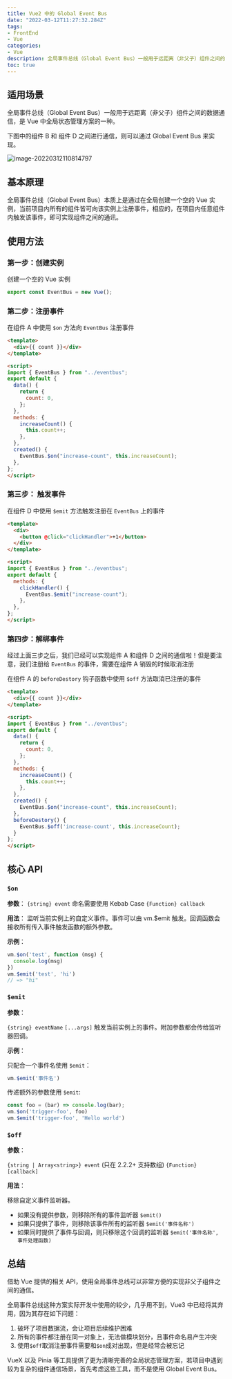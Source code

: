 ```yaml
---
title: Vue2 中的 Global Event Bus
date: "2022-03-12T11:27:32.284Z"
tags: 
- FrontEnd 
- Vue
categories:
- Vue
description: 全局事件总线（Global Event Bus）一般用于远距离（非父子）组件之间的数据通信，是 Vue 中全局状态管理方案的一种。
toc: true
---
```


## 适用场景

全局事件总线（Global Event Bus）一般用于远距离（非父子）组件之间的数据通信，是 Vue 中全局状态管理方案的一种。

下图中的组件 B 和 组件 D 之间进行通信，则可以通过 Global Event Bus 来实现。

![image-20220312110814797](comps.png)

## 基本原理

全局事件总线（Global Event Bus）本质上是通过在全局创建一个空的 Vue 实例，当前项目内所有的组件皆可向该实例上注册事件，相应的，在项目内任意组件内触发该事件，即可实现组件之间的通讯。

## 使用方法

### 第一步：创建实例

创建一个空的 Vue 实例

```js
export const EventBus = new Vue();
```

### 第二步：注册事件

在组件 A 中使用 `$on` 方法向 `EventBus` 注册事件

```html
<template>
  <div>{{ count }}</div>
</template>

<script>
import { EventBus } from "../eventbus";
export default {
  data() {
    return {
      count: 0,
    };
  },
  methods: {
    increaseCount() {
      this.count++;
    },
  },
  created() {
    EventBus.$on("increase-count", this.increaseCount);
  },
};
</script>
```

### 第三步： 触发事件

在组件 D 中使用 `$emit` 方法触发注册在 `EventBus` 上的事件

```html
<template>
  <div>
    <button @click="clickHandler">+1</button>
  </div>
</template>

<script>
import { EventBus } from "../eventbus";
export default {
  methods: {
    clickHandler() {
      EventBus.$emit("increase-count");
    },
  },
};
</script>
```



### 第四步：解绑事件

经过上面三步之后，我们已经可以实现组件 A 和组件 D 之间的通信啦！但是要注意，我们注册给 `EventBus` 的事件，需要在组件 A 销毁的时候取消注册

在组件 A 的 `beforeDestory` 钩子函数中使用 `$off` 方法取消已注册的事件

```html
<template>
  <div>{{ count }}</div>
</template>

<script>
import { EventBus } from "../eventbus";
export default {
  data() {
    return {
      count: 0,
    };
  },
  methods: {
    increaseCount() {
      this.count++;
    },
  },
  created() {
    EventBus.$on("increase-count", this.increaseCount);
  },
  beforeDestory() {
    EventBus.$off('increase-count', this.increaseCount);
  }
};
</script>
```

## 核心 API 

### `$on`

**参数**：
`{string} event`  命名需要使用 Kebab Case
`{Function} callback`

**用法**：
监听当前实例上的自定义事件。事件可以由 vm.$emit 触发。回调函数会接收所有传入事件触发函数的额外参数。

**示例**：

```js
vm.$on('test', function (msg) {
  console.log(msg)
})
vm.$emit('test', 'hi')
// => "hi"
```


### `$emit`

**参数**：

`{string} eventName`
`[...args]`
触发当前实例上的事件。附加参数都会传给监听器回调。

**示例**：

只配合一个事件名使用 `$emit`：

```js
vm.$emit('事件名')
```

传递额外的参数使用 `$emit`:

```js
const foo = (bar) => console.log(bar);
vm.$on('trigger-foo', foo)
vm.$emit('trigger-foo', 'Hello world')
```



### `$off`

**参数**：

`{string | Array<string>} event` (只在 2.2.2+ 支持数组)
`{Function} [callback]`

**用法**：

移除自定义事件监听器。

- 如果没有提供参数，则移除所有的事件监听器 `$emit()`
- 如果只提供了事件，则移除该事件所有的监听器 `$emit('事件名称')`
- 如果同时提供了事件与回调，则只移除这个回调的监听器 `$emit('事件名称', 事件处理函数)`

## 总结

借助 Vue 提供的相关 API，使用全局事件总线可以非常方便的实现非父子组件之间的通信。

全局事件总线这种方案实际开发中使用的较少，几乎用不到，Vue3 中已经将其弃用，因为其存在如下问题：

1. 破坏了项目数据流，会让项目后续维护困难
2. 所有的事件都注册在同一对象上，无法做模块划分，且事件命名易产生冲突
3. 使用`$off`取消注册事件需要和`$on`成对出现，但是经常会被忘记

VueX 以及 Pinia 等工具提供了更为清晰完善的全局状态管理方案，若项目中遇到较为复杂的组件通信场景，首先考虑这些工具，而不是使用 Global Event Bus。